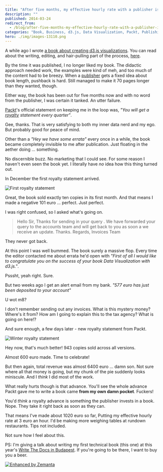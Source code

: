 ```yaml
---
title: "After five months, my effective hourly rate with a publisher is 3eur/hour"
description: ""
published: 2014-03-24
redirect_from:
  - /blog/after-five-months-my-effective-hourly-rate-with-a-publisher-is-3eurhour/swizec/6548
categories: "Book, Business, d3.js, Data Visualization, Packt, Publishing, Side Projects, Writing"
hero: ./img/images-13110.png
---
```


A while ago I wrote [a book about creating d3.js visualizations](http://www.packtpub.com/data-visualization-with-d3js/book). You can read about the writing, editing, and hair-pulling part of the process, [here](https://swizec.com/blog/i-published-a-book-with-a-publisher-heres-what-the-journey-was-like/swizec/6398).

By the time it was published, I no longer liked my book. The didactic approach needed work, the examples were kind of meh, and too much of the content had to be breezy. When a [publisher](http://en.wikipedia.org/wiki/Publishing "Publishing") gets a fixed idea about book length, pushback is hard. Still managed to make it 70 pages longer than they wanted, though.

Either way, the book has been out for five months now and with no word from the publisher, I was certain it tanked. An utter failure.

[Packt](http://www.packtpub.com "Packt")'s official statement on keeping me in the loop was, _"You will get a [royalty](http://en.wikipedia.org/wiki/Royalties "Royalties") statement every quarter"_.

Gee, thanks. That is very satisfying to both my inner data nerd and my ego. But probably good for peace of mind.

Other than a _"Hey we have some errata"_ every once in a while, the book became completely invisible to me after publication. Just floating in the aether doing ... something.

No discernible buzz. No marketing that I could see. For some reason I haven't even seen the book yet. I literally have _no_ idea how this thing turned out.

In December the first royalty statement arrived.

![First royalty statement](./img/images-13110.png "First royalty statement")

Great, the book sold exactly ten copies in its first month. And that means I made a negative 101 euro ... perfect. Just perfect.

I was right confused, so I asked what's going on.

> Hello Sir, Thanks for sending in your query . We have forwarded your query to the accounts team and will get back to you as soon a we receive an update. Thanks. Regards, Invoices Team

They never got back.

At this point I was well bummed. The book surely a massive flop. Every time the editor contacted me about errata he'd open with _"First of all I would like to congratulate you on the success of your book Data Visualization with d3.js."_.

Psssht, yeah right. Sure.

But two weeks ago I get an alert email from my bank. _"577 euro has just been deposited to your account"_

U wot m8?

I don't remember sending out any invoices. What is this mystery money? Where's it from? How am I going to explain this to the tax agency? What is going on here!?

And sure enough, a few days later - new royalty statement from Packt.

![Winter royalty statement](./img/images-13111.png "Winter royalty statement")

Hey now, that's much better! 943 copies sold across all versions.

Almost 600 euro made. Time to celebrate!

But then again, total revenue was almost 6400 euro ... damn son. Not sure where all that money is going, but my chunk of the pie suddenly looks miniscule. And I _think_ I did most of the work.

What really hurts though is that advance. You'll see the whole advance Packt gave me to write a book came **from my own damn pocket**. Fuckers!

You'd _think_ a royalty advance is something the publisher invests in a book. Nope. They take it right back as soon as they can.

That means I've made about 1020 euro so far, Putting my effective hourly rate at 3 euro an hour. I'd be making more weighing tables at rundown restaurants. Tips not included.

Not sure how I feel about this.

PS: I'm giving a talk about writing my first technical book (this one) at this year's [Write The Docs in Budapest](http://conf.writethedocs.org/eu/2014/). If you're going to be there, I want to buy you a beer.

[![Enhanced by Zemanta](https://img.zemanta.com/zemified_e.png?x-id=d8bc3227-47c5-4cc4-b4b9-0c9a79b1c88f)](http://www.zemanta.com/?px "Enhanced by Zemanta")
